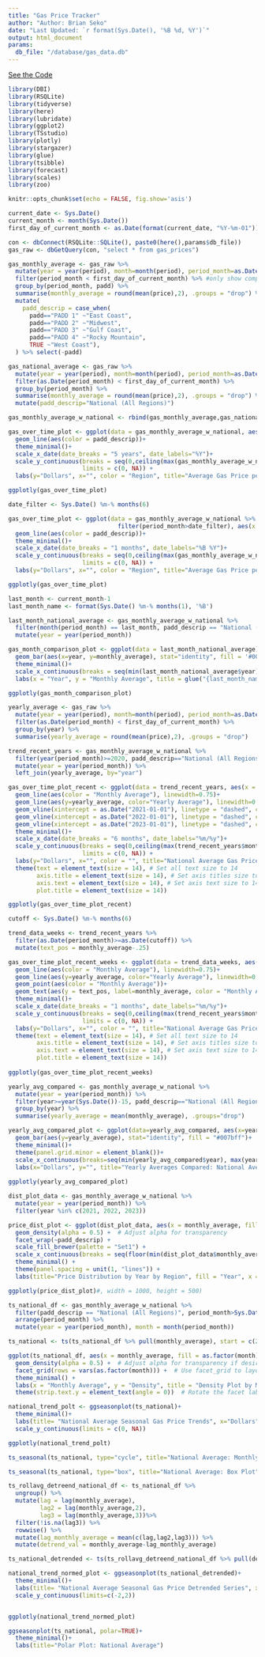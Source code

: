 ```yaml
---
title: "Gas Price Tracker"
author: "Author: Brian Seko"
date: "Last Updated: `r format(Sys.Date(), '%B %d, %Y')`"
output: html_document
params:
  db_file: "/database/gas_data.db"
---
```


[See the Code](https://github.com/BrianS3/gas_forecasting/tree/main/R)

<style>
body {
  text-align: left;
}
.main-container {
  margin-left: auto;
  margin-right: 500px;
  max-width: 1000px; /* Adjust as needed */
}
</style>

```r
library(DBI)
library(RSQLite) 
library(tidyverse)
library(here)
library(lubridate)
library(ggplot2)
library(TSstudio)
library(plotly)
library(stargazer)
library(glue)
library(tsibble)
library(forecast)
library(scales)
library(zoo)

knitr::opts_chunk$set(echo = FALSE, fig.show='asis')

current_date <- Sys.Date()
current_month <- month(Sys.Date())
first_day_of_current_month <- as.Date(format(current_date, "%Y-%m-01"))
```

```r
con <- dbConnect(RSQLite::SQLite(), paste0(here(),params$db_file))
gas_raw <- dbGetQuery(con, "select * from gas_prices")
```

```r
gas_monthly_average <- gas_raw %>% 
  mutate(year = year(period), month=month(period), period_month=as.Date(paste0(year,"-", month, "-01"))) %>% 
  filter(period_month < first_day_of_current_month) %>% #only show complete months
  group_by(period_month, padd) %>% 
  summarise(monthly_average = round(mean(price),2), .groups = "drop") %>% 
  mutate(
    padd_descrip = case_when(
      padd=="PADD 1" ~"East Coast",
      padd=="PADD 2" ~"Midwest", 
      padd=="PADD 3" ~"Gulf Coast",
      padd=="PADD 4" ~"Rocky Mountain",
      TRUE ~"West Coast"),
  ) %>% select(-padd)

gas_national_average <- gas_raw %>% 
  mutate(year = year(period), month=month(period), period_month=as.Date(paste0(year,"-", month, "-01"))) %>% 
  filter(as.Date(period_month) < first_day_of_current_month) %>% 
  group_by(period_month) %>% 
  summarise(monthly_average = round(mean(price),2), .groups = "drop") %>% 
  mutate(padd_descrip="National (All Regions)")

gas_monthly_average_w_national <- rbind(gas_monthly_average,gas_national_average)
```

```r
gas_over_time_plot <- ggplot(data = gas_monthly_average_w_national, aes(x = period_month, y=monthly_average))+
  geom_line(aes(color = padd_descrip))+
  theme_minimal()+
  scale_x_date(date_breaks = "5 years", date_labels="%Y")+
  scale_y_continuous(breaks = seq(0,ceiling(max(gas_monthly_average_w_national$monthly_average)), by = 1),
                     limits = c(0, NA)) +
  labs(y="Dollars", x="", color = "Region", title="Average Gas Price per Month")

ggplotly(gas_over_time_plot)
```

```r
date_filter <- Sys.Date() %m-% months(6)

gas_over_time_plot <- ggplot(data = gas_monthly_average_w_national %>% 
                               filter(period_month>date_filter), aes(x = period_month, y=monthly_average))+
  geom_line(aes(color = padd_descrip))+
  theme_minimal()+
  scale_x_date(date_breaks = "1 months", date_labels="%B %Y")+
  scale_y_continuous(breaks = seq(0,ceiling(max(gas_monthly_average_w_national$monthly_average)), by = 1),
                     limits = c(0, NA)) +
  labs(y="Dollars", x="", color = "Region", title="Average Gas Price per Month: Past 6 Months")

ggplotly(gas_over_time_plot)
```

```r
last_month <- current_month-1
last_month_name <- format(Sys.Date() %m-% months(1), '%B')

last_month_national_average <- gas_monthly_average_w_national %>% 
  filter(month(period_month) == last_month, padd_descrip == "National (All Regions)", period_month>Sys.Date() %m-% years(10)) %>% 
  mutate(year = year(period_month))

gas_month_comparison_plot <- ggplot(data = last_month_national_average)+
  geom_bar(aes(x=year, y=monthly_average), stat="identity", fill = '#007bff')+
  theme_minimal()+
  scale_x_continuous(breaks = seq(min(last_month_national_average$year), max(last_month_national_average$year), by = 1))+
  labs(x = "Year", y = "Monthly Average", title = glue("{last_month_name} Over Time"))

ggplotly(gas_month_comparison_plot)
```


```r
yearly_average <- gas_raw %>% 
  mutate(year = year(period), month=month(period), period_month=as.Date(paste0(year,"-", month, "-01"))) %>% 
  filter(as.Date(period_month) < first_day_of_current_month) %>% 
  group_by(year) %>% 
  summarise(yearly_average = round(mean(price),2), .groups = "drop")

trend_recent_years <- gas_monthly_average_w_national %>% 
  filter(year(period_month)>=2020, padd_descrip=="National (All Regions)") %>% 
  mutate(year = year(period_month)) %>% 
  left_join(yearly_average, by="year")

gas_over_time_plot_recent <- ggplot(data = trend_recent_years, aes(x = period_month, y=monthly_average))+
  geom_line(aes(color = "Monthly Average"), linewidth=0.75)+
  geom_line(aes(y=yearly_average, color="Yearly Average"), linewidth=0.75)+
  geom_vline(xintercept = as.Date("2021-01-01"), linetype = "dashed", color = "blue") +
  geom_vline(xintercept = as.Date("2022-01-01"), linetype = "dashed", color = "blue") +
  geom_vline(xintercept = as.Date("2023-01-01"), linetype = "dashed", color = "blue") +
  theme_minimal()+
  scale_x_date(date_breaks = "6 months", date_labels="%m/%y")+
  scale_y_continuous(breaks = seq(0,ceiling(max(trend_recent_years$monthly_average)), by = 1),
                     limits = c(0, NA)) +
  labs(y="Dollars", x="", color = "", title="National Average Gas Price per Month: 2020-YTD")+
  theme(text = element_text(size = 14), # Set all text size to 14
        axis.title = element_text(size = 14), # Set axis titles size to 14
        axis.text = element_text(size = 14), # Set axis text size to 14
        plot.title = element_text(size = 14))

ggplotly(gas_over_time_plot_recent)
```

```r

cutoff <- Sys.Date() %m-% months(6)

trend_data_weeks <- trend_recent_years %>% 
  filter(as.Date(period_month)>=as.Date(cutoff)) %>% 
  mutate(text_pos = monthly_average-.25)

gas_over_time_plot_recent_weeks <- ggplot(data = trend_data_weeks, aes(x = as.Date(period_month), y=monthly_average))+
  geom_line(aes(color = "Monthly Average"), linewidth=0.75)+
  geom_line(aes(y=yearly_average, color="Yearly Average"), linewidth=0.75)+
  geom_point(aes(color = "Monthly Average"))+
  geom_text(aes(y = text_pos, label=monthly_average, color = "Monthly Average"), vjust=1.5, show.legend = FALSE)+
  theme_minimal()+
  scale_x_date(date_breaks = "1 months", date_labels="%m/%y")+
  scale_y_continuous(breaks = seq(0,ceiling(max(trend_recent_years$monthly_average)), by = 1),
                     limits = c(0, NA)) +
  labs(y="Dollars", x="", color = "", title="National Average Gas Price: Past 6 Months")+
  theme(text = element_text(size = 14), # Set all text size to 14
        axis.title = element_text(size = 14), # Set axis titles size to 14
        axis.text = element_text(size = 14), # Set axis text size to 14
        plot.title = element_text(size = 14))
  
ggplotly(gas_over_time_plot_recent_weeks)
```

```r
yearly_avg_compared <- gas_monthly_average_w_national %>% 
  mutate(year = year(period_month)) %>% 
  filter(year>=year(Sys.Date())-15, padd_descrip=="National (All Regions)") %>% 
  group_by(year) %>% 
  summarise(yearly_average = mean(monthly_average), .groups="drop")

yearly_avg_compared_plot <- ggplot(data=yearly_avg_compared, aes(x=year))+
  geom_bar(aes(y=yearly_average), stat="identity", fill = "#007bff")+
  theme_minimal()+
  theme(panel.grid.minor = element_blank())+
  scale_x_continuous(breaks=seq(min(yearly_avg_compared$year), max(yearly_avg_compared$year), by = 1))+
  labs(x="Dollars", y="", title="Yearly Averages Compared: National Average Price")
  
ggplotly(yearly_avg_compared_plot)
```



```r
dist_plot_data <- gas_monthly_average_w_national %>%
  mutate(year = year(period_month)) %>%
  filter(year %in% c(2021, 2022, 2023))

price_dist_plot <- ggplot(dist_plot_data, aes(x = monthly_average, fill = as.factor(year))) +
  geom_density(alpha = 0.5) +  # Adjust alpha for transparency
  facet_wrap(~padd_descrip) +
  scale_fill_brewer(palette = "Set1") +
  scale_x_continuous(breaks = seq(floor(min(dist_plot_data$monthly_average)), ceiling(max(dist_plot_data$monthly_average)), by = 0.5)) +
  theme_minimal() +
  theme(panel.spacing = unit(1, "lines")) +
  labs(title="Price Distribution by Year by Region", fill = "Year", x = "Monthly Average", y = "Density")

ggplotly(price_dist_plot)#, width = 1000, height = 500)
```

```r
ts_national_df <- gas_monthly_average_w_national %>%
  filter(padd_descrip == "National (All Regions)", period_month>Sys.Date() %m-% years(10)) %>%
  arrange(period_month) %>% 
  mutate(year = year(period_month), month = month(period_month))

ts_national <- ts(ts_national_df %>% pull(monthly_average), start = c(2014, 3), frequency = 12)

ggplot(ts_national_df, aes(x = monthly_average, fill = as.factor(month))) +
  geom_density(alpha = 0.5) +  # Adjust alpha for transparency if desired
  facet_grid(rows = vars(as.factor(month))) +  # Use facet_grid to layout plots in a grid
  theme_minimal() +
  labs(x = "Monthly Average", y = "Density", title = "Density Plot by Month for National Monthly Average", fill = "Month") +
  theme(strip.text.y = element_text(angle = 0))  # Rotate the facet labels for better readability


```

```r
national_trend_polt <- ggseasonplot(ts_national)+
  theme_minimal()+
  labs(title= "National Average Seasonal Gas Price Trends", x="Dollars")+
  scale_y_continuous(limits = c(0, NA))

ggplotly(national_trend_polt)
```

```r
ts_seasonal(ts_national, type="cycle", title="National Average: Monthly Cycle Trends")
```


```r
ts_seasonal(ts_national, type="box", title="National Average: Box Plot")
```

```r
ts_rollavg_detreend_national_df <- ts_national_df %>% 
  ungroup() %>% 
  mutate(lag = lag(monthly_average),
         lag2 = lag(monthly_average,2),
         lag3 = lag(monthly_average,3))%>% 
  filter(!is.na(lag3)) %>% 
  rowwise() %>% 
  mutate(lag_monthly_average = mean(c(lag,lag2,lag3))) %>% 
  mutate(detrend_val = monthly_average-lag_monthly_average)

ts_national_detrended <- ts(ts_rollavg_detreend_national_df %>% pull(detrend_val), start = c(2014, 6), frequency = 12)

national_trend_normed_plot <- ggseasonplot(ts_national_detrended)+
  theme_minimal()+
  labs(title= "National Average Seasonal Gas Price Detrended Series", x="Dollars")+
  scale_y_continuous(limits=c(-2,2))


ggplotly(national_trend_normed_plot)
```

```r
ggseasonplot(ts_national, polar=TRUE)+
  theme_minimal()+
  labs(title="Polar Plot: National Average")
```















